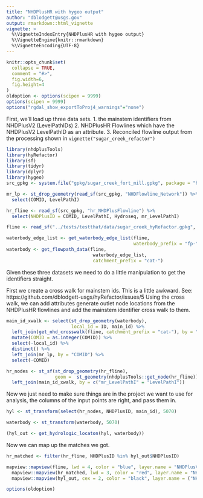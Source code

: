 ```yaml
---
title: "NHDPlusHR with hygeo output"
author: "dblodgett@usgs.gov"
output: rmarkdown::html_vignette
vignette: >
  %\VignetteIndexEntry{NHDPlusHR with hygeo output}
  %\VignetteEngine{knitr::rmarkdown}
  %\VignetteEncoding{UTF-8}
---
```


```r
knitr::opts_chunk$set(
  collapse = TRUE,
  comment = "#>",
  fig.width=6,
  fig.height=4
)
oldoption <- options(scipen = 9999)
options(scipen = 9999)
options("rgdal_show_exportToProj4_warnings"="none")
```

First, we'll load up three data sets. 
1. the mainstem identifiers from NHDPlusV2 (LevelPathIDs)
2. NHDPlusHR Flowlines which have the NHDPlusV2 LevelPathID as an attribute.
3. Reconciled flowline output from the processing shown in `vignette("sugar_creek_refactor")`

```r
library(nhdplusTools)
library(hyRefactor)
library(sf)
library(tidyr)
library(dplyr)
library(hygeo)
src_gpkg <- system.file("gpkg/sugar_creek_fort_mill.gpkg", package = "hygeo")

mr_lp <- st_drop_geometry(read_sf(src_gpkg, "NHDFlowline_Network")) %>%
  select(COMID, LevelPathI)

hr_fline <- read_sf(src_gpkg, "hr_NHDPlusFlowline") %>%
  select(NHDPlusID = COMID, LevelPathI, Hydroseq, mr_LevelPathI)

fline <- read_sf("../tests/testthat/data/sugar_creek_hyRefactor.gpkg", "reconcile")

waterbody_edge_list <- get_waterbody_edge_list(fline,
                                               waterbody_prefix = "fp-")
waterbody <- get_flowpath_data(fline,
                                waterbody_edge_list,
                                catchment_prefix = "cat-")
```

Given these three datasets we need to do a little manipulation to get the identifiers straight. 

First we create a cross walk for mainstem ids. This is a little awkward. See: https://github.com/dblodgett-usgs/hyRefactor/issues/5 Using the cross walk, we can add attributes generate outlet node locations from the NHDPlusHR flowlines and add the mainstem identifier cross walk to them.
```r
main_id_xwalk <- select(st_drop_geometry(waterbody),
                        local_id = ID, main_id) %>%
  left_join(get_nhd_crosswalk(fline, catchment_prefix = "cat-"), by = "local_id") %>%
  mutate(COMID = as.integer(COMID)) %>%
  select(-local_id) %>%
  distinct() %>%
  left_join(mr_lp, by = "COMID") %>%
  select(-COMID)

hr_nodes <- st_sf(st_drop_geometry(hr_fline),
                  geom =  st_geometry(nhdplusTools::get_node(hr_fline))) %>%
  left_join(main_id_xwalk, by = c("mr_LevelPathI" = "LevelPathI"))
```

Now we just need to make sure things are in the project we want to use for analysis, the columns of the input points are right, and pass them in.
```r
hyl <- st_transform(select(hr_nodes, NHDPlusID, main_id), 5070)

waterbody <- st_transform(waterbody, 5070)

(hyl_out <- get_hydrologic_locaton(hyl, waterbody))
```

Now we can map up the matches we got.

```r
hr_matched <- filter(hr_fline, NHDPlusID %in% hyl_out$NHDPlusID)

mapview::mapview(fline, lwd = 4, color = "blue", layer.name = "NHDPlusV2") + 
  mapview::mapview(hr_matched, lwd = 3, color = "red", layer.name = "NHDPlusHR") +
  mapview::mapview(hyl_out, cex = 2, color = "black", layer.name = ("NHDPlusHR Outlets"))

```

```r
options(oldoption)
```
